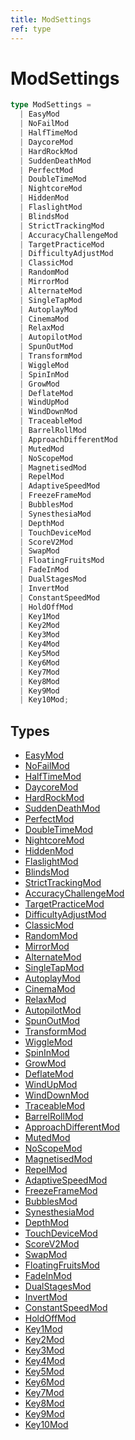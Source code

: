```yaml
---
title: ModSettings
ref: type
---
```


# ModSettings

```ts
type ModSettings =
  | EasyMod
  | NoFailMod
  | HalfTimeMod
  | DaycoreMod
  | HardRockMod
  | SuddenDeathMod
  | PerfectMod
  | DoubleTimeMod
  | NightcoreMod
  | HiddenMod
  | FlaslightMod
  | BlindsMod
  | StrictTrackingMod
  | AccuracyChallengeMod
  | TargetPracticeMod
  | DifficultyAdjustMod
  | ClassicMod
  | RandomMod
  | MirrorMod
  | AlternateMod
  | SingleTapMod
  | AutoplayMod
  | CinemaMod
  | RelaxMod
  | AutopilotMod
  | SpunOutMod
  | TransformMod
  | WiggleMod
  | SpinInMod
  | GrowMod
  | DeflateMod
  | WindUpMod
  | WindDownMod
  | TraceableMod
  | BarrelRollMod
  | ApproachDifferentMod
  | MutedMod
  | NoScopeMod
  | MagnetisedMod
  | RepelMod
  | AdaptiveSpeedMod
  | FreezeFrameMod
  | BubblesMod
  | SynesthesiaMod
  | DepthMod
  | TouchDeviceMod
  | ScoreV2Mod
  | SwapMod
  | FloatingFruitsMod
  | FadeInMod
  | DualStagesMod
  | InvertMod
  | ConstantSpeedMod
  | HoldOffMod
  | Key1Mod
  | Key2Mod
  | Key3Mod
  | Key4Mod
  | Key5Mod
  | Key6Mod
  | Key7Mod
  | Key8Mod
  | Key9Mod
  | Key10Mod;
```

## Types

- [EasyMod](/references/easy-mod)
- [NoFailMod](/references/no-fail-mod)
- [HalfTimeMod](/references/half-time-mod)
- [DaycoreMod](/references/daycore-mod)
- [HardRockMod](/references/hard-rock-mod)
- [SuddenDeathMod](/references/sudden-death-mod)
- [PerfectMod](/references/perfect-mod)
- [DoubleTimeMod](/references/double-time-mod)
- [NightcoreMod](/references/nightcore-mod)
- [HiddenMod](/references/hidden-mod)
- [FlaslightMod](/references/flashlight-mod)
- [BlindsMod](/references/blinds-mod)
- [StrictTrackingMod](/references/strict-tracking-mod)
- [AccuracyChallengeMod](/references/accuracy-challenge-mod)
- [TargetPracticeMod](/references/target-practice-mod)
- [DifficultyAdjustMod](/references/difficulty-adjust-mod)
- [ClassicMod](/references/classic-mod)
- [RandomMod](/references/random-mod)
- [MirrorMod](/references/mirror-mod)
- [AlternateMod](/references/alternate-mod)
- [SingleTapMod](/references/singletap-mod)
- [AutoplayMod](/references/autoplay-mod)
- [CinemaMod](/references/cinema-mod)
- [RelaxMod](/references/relax-mod)
- [AutopilotMod](/references/autopilot-mod)
- [SpunOutMod](/references/spun-out-mod)
- [TransformMod](/references/transform-mod)
- [WiggleMod](/references/wiggle-mod)
- [SpinInMod](/references/spin-in-mod)
- [GrowMod](/references/grow-mod)
- [DeflateMod](/references/deflate-mod)
- [WindUpMod](/references/wind-up-mod)
- [WindDownMod](/references/wind-down-mod)
- [TraceableMod](/references/traceable-mod)
- [BarrelRollMod](/references/barrel-roll-mod)
- [ApproachDifferentMod](/references/approach-different-mod)
- [MutedMod](/references/muted-mod)
- [NoScopeMod](/references/no-scope-mod)
- [MagnetisedMod](/references/magnetised-mod)
- [RepelMod](/references/repel-mod)
- [AdaptiveSpeedMod](/references/adaptive-speed-mod)
- [FreezeFrameMod](/references/freeze-frame-mod)
- [BubblesMod](/references/bubbles-mod)
- [SynesthesiaMod](/references/syntesthesia-mod)
- [DepthMod](/references/depth-mod)
- [TouchDeviceMod](/references/touch-device-mod)
- [ScoreV2Mod](/references/score-v2-mod)
- [SwapMod](/references/swap-mod)
- [FloatingFruitsMod](/references/floating-fruits-mod)
- [FadeInMod](/references/fade-in-mod)
- [DualStagesMod](/references/dual-stages-mod)
- [InvertMod](/references/invert-mod)
- [ConstantSpeedMod](/references/constant-speed-mod)
- [HoldOffMod](/references/hold-off-mod)
- [Key1Mod](/references/key1-mod)
- [Key2Mod](/references/key2-mod)
- [Key3Mod](/references/key3-mod)
- [Key4Mod](/references/key4-mod)
- [Key5Mod](/references/key5-mod)
- [Key6Mod](/references/key6-mod)
- [Key7Mod](/references/key7-mod)
- [Key8Mod](/references/key8-mod)
- [Key9Mod](/references/key9-mod)
- [Key10Mod](/references/key10-mod)
